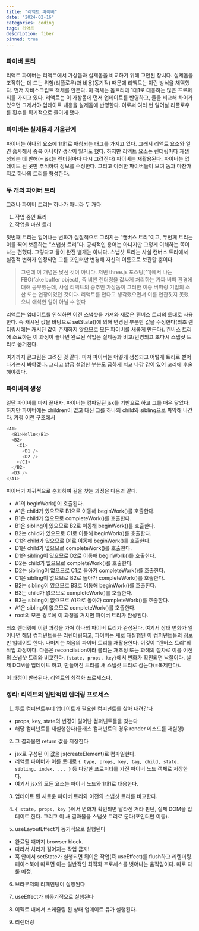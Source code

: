 ```yaml
---
title: "리액트 파이버"
date: "2024-02-16"
categories: coding
tags: 리액트
description: fiber
pinned: true
---
```

<HeadingNavigator />

### 파이버 트리

리액트 파이버는 리액트에서 가상돔과 실제돔을 비교하기 위해 고안된 장치다. 실제돔을 조작하는 데 드는 위험(리플로우)과 비용(동기적) 때문에 리액트는 이런 방식을 채택했다. 먼저 자바스크립트 객체를 만든다. 이 객체는 돔트리에 1대1로 대응하는 많은 프로퍼티를 가지고 있다. 리액트는 이 가상돔에 먼저 업데이트를 반영하고, 둘을 비교해 차이가 있으면 그제서야 업데이트 내용을 실제돔에 반영한다. 이로써 여러 번 일어날 리플로우를 횟수를 획기적으로 줄이게 됐다.

### 파이버는 실제돔과 거울관계
파이버는 하나의 요소에 1대1로 매칭되는 태그를 가지고 있다. 그래서 리액트 요소와 일견 흡사해서 중복 아니야? 생각이 일기도 했다. 하지만 리액트 요소는 렌더링마다 재생성되는 데 반해(= jsx는 렌더링마다 다시 그려진다) 파이버는 재활용된다. 파이버는 업데이트 된 곳만 추적하여 정보를 수정한다. 그리고 이러한 파이버들이 모여 돔과 마찬가지로 하나의 트리를 형성한다.

### 두 개의 파이버 트리
그러나 파이버 트리는 하나가 아니라 두 개다
1. 작업 중인 트리
2. 작업을 마친 트리

첫번째 트리는 일어나는 변화가 실질적으로 그려지는 <q>캔버스 트리</q>이고, 두번째 트리는 이를 찍어 보존하는 <q>스냅샷 트리</q>다. 공식적인 용어는 아니지만 그렇게 이해하는 쪽이 나는 편했다. 그렇다고 둘이 완전 별개는 아니다. 스냅샷 트리는 사실 캔버스 트리에서 실질적 변화가 인정되면 그를 포인터만 변경해 자신의 이름으로 보관할 뿐이다.

> <label className="orange" />
> 그런데 이 개념은 낯선 것이 아니다. 저번 three.js 포스팅[^1]에서 나는 FBO(fake buffer object), 즉 비싼 렌더링을 값싸게 처리하는 가짜 버퍼 환경에 대해 공부했는데, 사실 리액트의 중추인 가상돔이 그러한 이중 버퍼링 기법의 소산 또는 연장이었던 것이다. 리액트를 안다고 생각했으면서 이를 연관짓지 못했으니 애석한 일이 아닐 수 없다

리액트는 업데이트를 인식하면 이전 스냅샷을 가져와 새로운 캔버스 트리의 토대로 사용한다. 즉 캐시된 값을 바탕으로 setState()에 의해 변경된 부분만 값을 수정한다(최초 렌더링시에는 캐시된 값이 존재하지 않으므로 모든 파이버를 새롭게 만든다). 캔버스 트리에 소묘하는 이 과정이 끝나면 완료된 작업은 실제돔과 비교/반영되고 또다시 스냅샷 트리로 옮겨진다.

여기까지 큰그림은 그려진 것 같다. 마저 파이버는 어떻게 생성되고 어떻게 트리로 뻗어나가는지 봐야겠다. 그리고 방금 설명한 부분도 급하게 치고 나감 감이 있어 꼬리에 후술해야겠다.


### 파이버의 생성
일단 파이버를 마저 끝내자. 파이버는 컴파일된 jsx를 기반으로 하고 그를 매우 닮았다. 하지만 파이버에는 children이 없고 대신 그를 하나의 child와 sibling으로 파악해 나간다. 가령 이런 구조에서
```ts example.jsx
<A1>
  <B1>Hello</B1>
  <B2>
    <C1>
      <D1 />
      <D2 />
    </C1>
  </B2>
  <B3 />
</A1>
```

파이버가 재귀적으로 순회하여 길을 찾는 과정은 다음과 같다.
- A1의 beginWork()이 호출된다.
- A1은 child가 있으므로 B1으로 이동해 beginWork()를 호출한다.
- B1은 child가 없으므로 completeWork()를 호출한다.
- B1은 sibling이 있으므로 B2로 이동해 beginWork()를 호출한다.
- B2는 child가 있으므로 C1로 이동해 beginWork()를 호출한다.
- C1은 child가 있으므로 D1로 이동해 beginWork()를 호출한다.
- D1은 child가 없으므로 completeWork()를 호출한다.
- D1은 sibling이 있으므로 D2로 이동해 beginWork()를 호출한다.
- D2는 child가 없으므로 completeWork()를 호출한다.
- D2는 sibling이 없으므로 C1로 돌아가 completeWork()를 호출한다.
- C1은 sibling이 없으므로 B2로 돌아가 completeWork()를 호출한다.
- B2는 sibling이 있으므로 B3로 이동해 beginWork()를 호출한다.
- B3는 child가 없으므로 completeWork()를 호출한다.
- B3는 sibling이 없으므로 A1으로 돌아가 completeWork()를 호출한다.
- A1은 sibling이 없으므로 completeWork()를 호출한다.
- root의 모든 경로에 이 과정을 거치면 파이버 트리가 완성된다.

최초 렌더링에 이런 과정을 가쳐 하나의 파이버 트리가 완성된다. 여기서 상태 변화가 일어나면 해당 컴퍼넌트들은 리렌더링되고, 파이버는 새로 재실행된 이 컴퍼넌트들의 정보만 업데이트 한다. 나머지는 처음의 파이버 트리를 재활용한다. 이것이 <q>캔버스 트리</q>의 작업 과정이다. 다음은 reconcilation이라 불리는 재조정 또는 화해의 절차로 이를 이전의 스냅샷 트리와 비교한다. `{state, props, key}`에서 변화가 확인되면 낙찰이다. 실제 DOM을 업데이트 하고, 만들어진 트리를 새 스냅샷 트리로 삼는다(=복제한다).

이 과정이 반복된다. 리액트의 최적화 프로세스다.


### 정리: 리액트의 일반적인 렌더링 프로세스

1. 루트 컴퍼넌트부터 업데이트가 필요한 컴퍼넌트를 찾아 내려간다
- props, key, state의 변경이 일어난 컴퍼넌트들을 찾는다
- 해당 컴퍼넌트를 재실행한다(클래스 컴퍼넌트의 경우 render 메소드를 재실행)  

2. <p>그 결과물인 return 값을 저장한다</p>
- jsx로 구성된 이 값을 js(createElement)로 컴파일한다.
- 리액트 파이버가 이를 토대로 `{ type, props, key, tag, child, state, sibling, index, ... }` 등 다양한 프로퍼티를 가진 파이버 노드 객체로 저장한다.
- 여기서 jsx의 모든 요소는 파이버 노드와 1대1로 대응한다.

3. 업데이트 된 새로운 파이버 트리와 이전의 스냅샷 트리를 비교한다.

4. `{ state, props, key }`에서 변화가 확인되면 달라진 거라 판단, 실제 DOM을 업데이트 한다. 그리고 이 새 결과물을 스냅샷 트리로 둔다(포인터만 이동).

5. useLayoutEffect가 동기적으로 실행된다
- 완료될 때까지 browser block.
- 따라서 처리가 길어지는 작업 금지!
- 훅 안에서 setState가 실행되면 뒤이은 작업(즉 useEffect)를 flush하고 리렌더링. 페이스북에 따르면 이는 일반적인 최적화 프로세스를 벗어나는 움직임이다. 따로 다룰 예정.

6. 브라우저의 리페인팅이 실행된다

7. useEffect가 비동기적으로 실행된다

8. 이펙트 내에서 스케쥴링 된 상태 업데이트 큐가 실행된다.

9. 리렌더링
